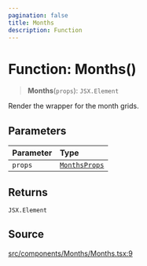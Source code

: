 ```yaml
---
pagination: false
title: Months
description: Function
---
```


# Function: Months()

> **Months**(`props`): `JSX.Element`

Render the wrapper for the month grids.

## Parameters

| Parameter | Type |
| :------ | :------ |
| `props` | [`MonthsProps`](/api/latest/type-aliases/MonthsProps.mdx) |

## Returns

`JSX.Element`

## Source

[src/components/Months/Months.tsx:9](https://github.com/gpbl/react-day-picker/blob/575f9be39/src/components/Months/Months.tsx#L9)
